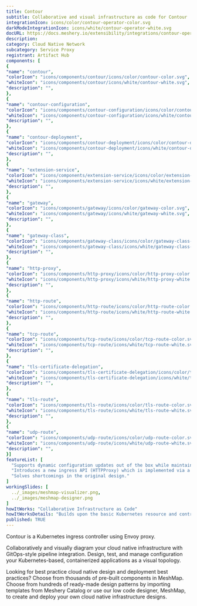 ```yaml
---
title: Contour
subtitle: Collaborative and visual infrastructure as code for Contour
integrationIcon: icons/color/contour-operator-color.svg
darkModeIntegrationIcon: icons/white/contour-operator-white.svg
docURL: https://docs.meshery.io/extensibility/integrations/contour-operator
description: 
category: Cloud Native Network
subcategory: Service Proxy
registrant: Artifact Hub
components: [
{
"name": "contour",
"colorIcon": "icons/components/contour/icons/color/contour-color.svg",
"whiteIcon": "icons/components/contour/icons/white/contour-white.svg",
"description": "",
},
{
"name": "contour-configuration",
"colorIcon": "icons/components/contour-configuration/icons/color/contour-configuration-color.svg",
"whiteIcon": "icons/components/contour-configuration/icons/white/contour-configuration-white.svg",
"description": "",
},
{
"name": "contour-deployment",
"colorIcon": "icons/components/contour-deployment/icons/color/contour-deployment-color.svg",
"whiteIcon": "icons/components/contour-deployment/icons/white/contour-deployment-white.svg",
"description": "",
},
{
"name": "extension-service",
"colorIcon": "icons/components/extension-service/icons/color/extension-service-color.svg",
"whiteIcon": "icons/components/extension-service/icons/white/extension-service-white.svg",
"description": "",
},
{
"name": "gateway",
"colorIcon": "icons/components/gateway/icons/color/gateway-color.svg",
"whiteIcon": "icons/components/gateway/icons/white/gateway-white.svg",
"description": "",
},
{
"name": "gateway-class",
"colorIcon": "icons/components/gateway-class/icons/color/gateway-class-color.svg",
"whiteIcon": "icons/components/gateway-class/icons/white/gateway-class-white.svg",
"description": "",
},
{
"name": "http-proxy",
"colorIcon": "icons/components/http-proxy/icons/color/http-proxy-color.svg",
"whiteIcon": "icons/components/http-proxy/icons/white/http-proxy-white.svg",
"description": "",
},
{
"name": "http-route",
"colorIcon": "icons/components/http-route/icons/color/http-route-color.svg",
"whiteIcon": "icons/components/http-route/icons/white/http-route-white.svg",
"description": "",
},
{
"name": "tcp-route",
"colorIcon": "icons/components/tcp-route/icons/color/tcp-route-color.svg",
"whiteIcon": "icons/components/tcp-route/icons/white/tcp-route-white.svg",
"description": "",
},
{
"name": "tls-certificate-delegation",
"colorIcon": "icons/components/tls-certificate-delegation/icons/color/tls-certificate-delegation-color.svg",
"whiteIcon": "icons/components/tls-certificate-delegation/icons/white/tls-certificate-delegation-white.svg",
"description": "",
},
{
"name": "tls-route",
"colorIcon": "icons/components/tls-route/icons/color/tls-route-color.svg",
"whiteIcon": "icons/components/tls-route/icons/white/tls-route-white.svg",
"description": "",
},
{
"name": "udp-route",
"colorIcon": "icons/components/udp-route/icons/color/udp-route-color.svg",
"whiteIcon": "icons/components/udp-route/icons/white/udp-route-white.svg",
"description": "",
}]
featureList: [
  "Supports dynamic configuration updates out of the box while maintaining a lightweight profile.",
  "Introduces a new ingress API (HTTPProxy) which is implemented via a Custom Resource Definition (CRD).",
  "Solves shortcomings in the original design."
]
workingSlides: [
  ../_images/meshmap-visualizer.png,
  ../_images/meshmap-designer.png
]
howItWorks: "Collaborative Infrastructure as Code"
howItWorksDetails: "Builds upon the basic Kubernetes resource and controller concepts, but includes domain-specific knowledge to automate the entire lifecycle of Contour."
published: TRUE
---
```

<p>
Contour is a Kubernetes ingress controller using Envoy proxy.
</p>
<p>
    Collaboratively and visually diagram your cloud native infrastructure with GitOps-style pipeline integration. Design, test, and manage configuration your Kubernetes-based, containerized applications as a visual topology.
</p>
<p>
    Looking for best practice cloud native design and deployment best practices? Choose from thousands of pre-built components in MeshMap. Choose from hundreds of ready-made design patterns by importing templates from Meshery Catalog or use our low code designer, MeshMap, to create and deploy your own cloud native infrastructure designs.
</p>
